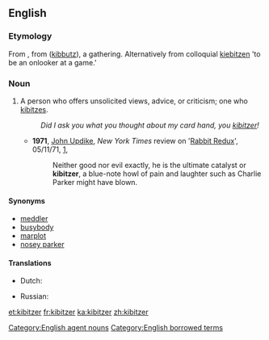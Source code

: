 ==English==

===Etymology===
From {{etyl|yi|en}}, from {{etyl|he|en}} {{Hebr|[[קיבוץ]]}} ([[kibbutz]]), a gathering. Alternatively from colloquial {{etyl|de|en}} [[kiebitzen]] 'to be an onlooker at a game.'

===Noun===
{{en-noun}}

# A person who offers unsolicited views, advice, or criticism; one who [[kibitz]]es.
#: ''Did I ask you what you thought about my card hand, you [[kibitzer]]!''
#* '''1971''', [[w:John Updike|John Updike]], ''New York Times'' review on '[[w:Rabbit Redux|Rabbit Redux]]', 05/11/71, [http://www.nytimes.com/1971/11/05/books/updike-rabbit.html],
#*: Neither good nor evil exactly, he is the ultimate catalyst or '''kibitzer''', a blue-note howl of pain and laughter such as Charlie Parker might have blown.

====Synonyms====
* [[meddler]]
* [[busybody]]
* [[marplot]]
* [[nosey parker]]

====Translations====
{{trans-top|meddlesome person who tells others what to do}}
* Dutch: {{tø|nl|[[bazig]] [[persoon]]|n}}
{{trans-mid}}
* Russian: {{t|ru|надоеда|m|f|tr=nadojéda|sc=Cyrl}} {{qualifier|gadfly}}
{{trans-bottom}}

[[Category:English agent nouns]]
[[Category:English borrowed terms]]

[[et:kibitzer]]
[[fr:kibitzer]]
[[ka:kibitzer]]
[[zh:kibitzer]]